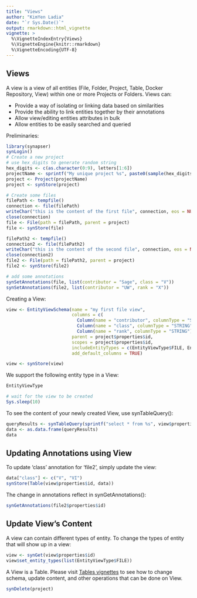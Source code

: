 ```yaml
---
title: "Views"
author: "KimYen Ladia"
date: "`r Sys.Date()`"
output: rmarkdown::html_vignette
vignette: >
  %\VignetteIndexEntry{Views}
  %\VignetteEngine{knitr::rmarkdown}
  %\VignetteEncoding{UTF-8}
---
```


## Views

A view is a view of all entities (File, Folder, Project, Table, Docker Repository, View) within one or more Projects or Folders. Views can:

* Provide a way of isolating or linking data based on similarities
* Provide the ability to link entities together by their annotations
* Allow view/editing entities attributes in bulk
* Allow entities to be easily searched and queried

Preliminaries:
```r
library(synapser)
synLogin()
# Create a new project
# use hex_digits to generate random string
hex_digits <- c(as.character(0:9), letters[1:6])
projectName <- sprintf("My unique project %s", paste0(sample(hex_digits, 32, replace = TRUE), collapse = ""))
project <- Project(projectName)
project <- synStore(project)

# Create some files
filePath <- tempfile()
connection <- file(filePath)
writeChar("this is the content of the first file", connection, eos = NULL)
close(connection)
file <- File(path = filePath, parent = project)
file <- synStore(file)

filePath2 <- tempfile()
connection2 <- file(filePath2)
writeChar("this is the content of the second file", connection, eos = NULL)
close(connection2)
file2 <- File(path = filePath2, parent = project)
file2 <- synStore(file2)

# add some annotations
synSetAnnotations(file, list(contributor = "Sage", class = "V"))
synSetAnnotations(file2, list(contributor = "UW", rank = "X"))
```

Creating a View:
```r
view <- EntityViewSchema(name = "my first file view",
                         columns = c(
                           Column(name = "contributor", columnType = "STRING"),
                           Column(name = "class", columnType = "STRING"),
                           Column(name = "rank", columnType = "STRING")),
                         parent = project$properties$id,
                         scopes = project$properties$id,
                         includeEntityTypes = c(EntityViewType$FILE, EntityViewType$FOLDER),
                         add_default_columns = TRUE)

view <- synStore(view)
```

We support the following entity type in a View:
```r
EntityViewType
```

```r
# wait for the view to be created
Sys.sleep(10)
```

To see the content of your newly created View, use synTableQuery():
```r
queryResults <- synTableQuery(sprintf("select * from %s", view$properties$id))
data <- as.data.frame(queryResults)
data
```

## Updating Annotations using View

To update 'class' annotation for 'file2', simply update the view:
```r
data["class"] <- c("V", "VI")
synStore(Table(view$properties$id, data))
```

The change in annotations reflect in synGetAnnotations():
```r
synGetAnnotations(file2$properties$id)
```

## Update View's Content

A view can contain different types of entity. To change the types of entity that will show up in a view:
```r
view <- synGet(view$properties$id)
view$set_entity_types(list(EntityViewType$FILE))
```

A View is a Table. Please visit [Tables vignettes](tables.html) to see how to change schema, update content, and other operations that can be done on View.

```r
synDelete(project)
```
